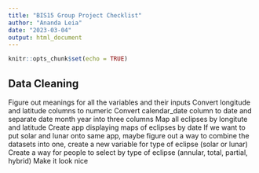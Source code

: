```yaml
---
title: "BIS15 Group Project Checklist"
author: "Ananda Leia"
date: "2023-03-04"
output: html_document
---
```


```r
knitr::opts_chunk$set(echo = TRUE)
```

## Data Cleaning
Figure out meanings for all the variables and their inputs
Convert longitude and latitude columns to numeric
Convert calendar_date column to date and separate date month year into three columns
Map all eclipses by longitute and latitude
Create app displaying maps of eclipses by date
If we want to put solar and lunar onto same app, maybe figure out a way to combine the datasets into one, create a new variable for type of eclipse (solar or lunar)
Create a way for people to select by type of eclipse (annular, total, partial, hybrid)
Make it look nice 
